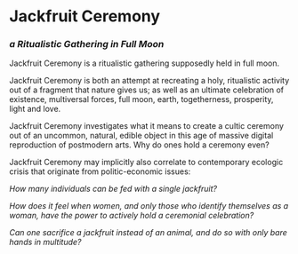 
# Jackfruit Ceremony

### _a Ritualistic Gathering in Full Moon_

<MdxSlider path="jackfruit-ceremony" length={40} />

Jackfruit Ceremony is a ritualistic gathering supposedly held in full moon.

Jackfruit Ceremony is both an attempt at recreating a holy, ritualistic activity out of a fragment that nature gives us; as well as an ultimate celebration of existence, multiversal forces, full moon, earth, togetherness, prosperity, light and love.

Jackfruit Ceremony investigates what it means to create a cultic ceremony out of an uncommon, natural, edible object in this age of massive digital reproduction of postmodern arts. Why do ones hold a ceremony even?

Jackfruit Ceremony may implicitly also correlate to contemporary ecologic crisis that originate from politic-economic issues:

_How many individuals can be fed with a single jackfruit?_

_How does it feel when women, and only those who identify themselves as a woman, have the power to actively hold a ceremonial celebration?_

_Can one sacrifice a jackfruit instead of an animal, and do so with only bare hands in multitude?_
